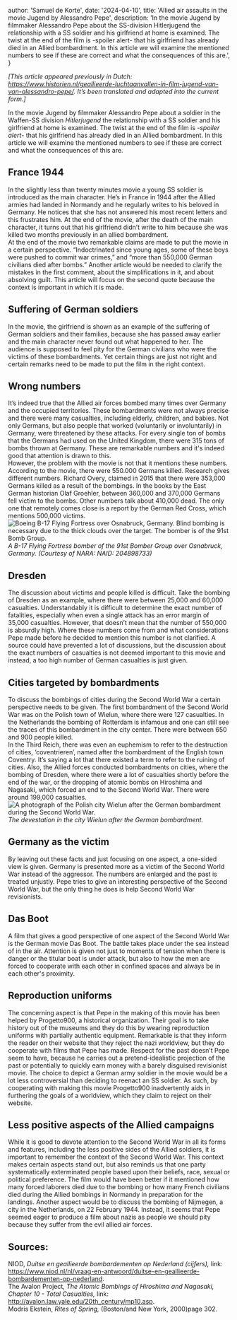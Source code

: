 


  author: 'Samuel de Korte',
  date: '2024-04-10',
  title: 'Allied air assaults in the movie Jugend by Alessandro Pepe',
  description:
    'In the movie Jugend by filmmaker Alessandro Pepe about the SS-division Hitlerjugend the relationship with a SS soldier and his girlfriend at home is examined. The twist at the end of the film is -spoiler alert- that his girlfriend has already died in an Allied bombardment. In this article we will examine the mentioned numbers to see if these are correct and what the consequences of this are.',
}


*[This article appeared previously in Dutch: https://www.historien.nl/geallieerde-luchtaanvallen-in-film-jugend-van-van-alessandro-pepe/. It’s been translated and adapted into the current form.]*  

In the movie Jugend by filmmaker Alessandro Pepe about a soldier in the Waffen-SS division *Hitlerjugend* the relationship with a SS soldier and his girlfriend at home is examined. The twist at the end of the film is -*spoiler alert*- that his girlfriend has already died in an Allied bombardment. In this article we will examine the mentioned numbers to see if these are correct and what the consequences of this are.  
## France 1944
In the slightly less than twenty minutes movie a young SS soldier is introduced as the main character. He’s in France in 1944 after the Allied armies had landed in Normandy and he regularly writes to his beloved in Germany. He notices that she has not answered his most recent letters and this frustrates him. At the end of the movie, after the death of the main character, it turns out that his girlfriend didn’t write to him because she was killed two months previously in an allied bombardment.  
At the end of the movie two remarkable claims are made to put the movie in a certain perspective.  “Indoctrinated since young ages, some of these boys were pushed to commit war crimes,” and “more than 550,000 German civilians died after bombs.” Another article would be needed to clarify the mistakes in the first comment, about the simplifications in it, and about absolving guilt. This article will focus on the second quote because the context is important in which it is made.  
## Suffering of German soldiers
In the movie, the girlfriend is shown as an example of the suffering of German soldiers and their families, because she has passed away earlier and the main character never found out what happened to her. The audience is supposed to feel pity for the German civilians who were the victims of these bombardments. Yet certain things are just not right and certain remarks need to be made to put the film in the right context.  
## Wrong numbers
It’s indeed true that the Allied air forces bombed many times over Germany and the occupied territories. These bombardments were not always precise and there were many casualties, including elderly, children, and babies. Not only Germans, but also people that worked (voluntarily or involuntarily) in Germany, were threatened by these attacks. For every single ton of bombs that the Germans had used on the United Kingdom, there were 315 tons of bombs thrown at Germany. These are remarkable numbers and it's indeed good that attention is drawn to this.  
However, the problem with the movie is not that it mentions these numbers. According to the movie, there were 550.000 Germans killed. Research gives different numbers. Richard Overy, claimed in 2015 that there were 353,000 Germans killed as a result of the bombings. In the books by the East German historian Olaf Groehler, between 360,000 and 370,000 Germans fell victim to the bombs. Other numbers talk about 410,000 dead. The only one that remotely comes close is a report by the German Red Cross, which mentions 500,000 victims.   
<Image
                src={bomber}
                alt="Boeing B-17 Flying Fortress over Osnabruck, Germany. Blind bombing is necessary due to the thick clouds over the target. The bomber is of the 91st Bomb Group."
                sizes="(min-width: 720px) 32rem, 20rem"
                className="aspect-square rotate-0 rounded-2xl bg-stone-100 object-cover dark:bg-stone-800"
              />
*A B-17 Flying Fortress bomber of the 91st Bomber Group over Osnabruck, Germany. (Courtesy of NARA: NAID: 204898733)*

## Dresden 
The discussion about victims and people killed is difficult. Take the bombing of Dresden as an example, where there were between 25,000 and 60,000 casualties. Understandably it is difficult to determine the exact number of fatalities, especially when even a single attack has an error margin of 35,000 casualties. However, that doesn’t mean that the number of 550,000 is absurdly high. Where these numbers come from and what considerations Pepe made before he decided to mention this number is not clarified. A source could have prevented a lot of discussions, but the discussion about the exact numbers of casualties is not deemed important to this movie and instead, a too high number of German casualties is just given.  
## Cities targeted by bombardments
To discuss the bombings of cities during the Second World War a certain perspective needs to be given. The first bombardment of the Second World War was on the Polish town of Wielun, where there were 127 casualties. In the Netherlands the bombing of Rotterdam is infamous and one can still see the traces of this bombardment in the city center. There were between 650 and 900 people killed.  
In the Third Reich, there was even an euphemism to refer to the destruction of cities, ‘coventrieren’, named after the bombardment of the English town Coventry. It’s saying a lot that there existed a term to refer to the ruining of cities. Also, the Allied forces conducted bombardments on cities, where the bombing of Dresden, where there were a lot of casualties shortly before the end of the war, or the dropping of atomic bombs on Hiroshima and Nagasaki, which forced an end to the Second World War. There were around 199,000 casualties.  
<Image
                src={bombingwielun}
                alt="A photograph of the Polish city Wielun after the German bombardment during the Second World War."
                sizes="(min-width: 720px) 32rem, 20rem"
                className="aspect-square rotate-0 rounded-2xl bg-stone-100 object-cover dark:bg-stone-800"
              />
*The devestation in the city Wielun after the German bombardment.*

## Germany as the victim
By leaving out these facts and just focusing on one aspect, a one-sided view is given. Germany is presented more as a victim of the Second World War instead of the aggressor. The numbers are enlarged and the past is treated unjustly. Pepe tries to give an interesting perspective of the Second World War, but the only thing he does is help Second World War revisionists.  
## Das Boot
A film that gives a good perspective of one aspect of the Second World War is the German movie Das Boot. The battle takes place under the sea instead of in the air. Attention is given not just to moments of tension when there is danger or the titular boat is under attack, but also to how the men are forced to cooperate with each other in confined spaces and always be in each other's proximity.
## Reproduction uniforms
The concerning aspect is that Pepe in the making of this movie has been helped by Progetto900, a historical organization. Their goal is to take history out of the museums and they do this by wearing reproduction uniforms with partially authentic equipment. Remarkable is that they inform the reader on their website that they reject the nazi worldview, but they do cooperate with films that Pepe has made. Respect for the past doesn’t Pepe seem to have, because he carries out a pretend-idealistic projection of the past or potentially to quickly earn money with a barely disguised revisionist movie. The choice to depict a German army soldier in the movie would be a lot less controversial than deciding to reenact an SS soldier. As such, by cooperating with making this movie Progetto900 inadvertently aids in furthering the goals of a worldview, which they claim to reject on their website.  
## Less positive aspects of the Allied campaigns
While it is good to devote attention to the Second World War in all its forms and features, including the less positive sides of the Allied soldiers, it is important to remember the context of the Second World War. This context makes certain aspects stand out, but also reminds us that one party systematically exterminated people based upon their beliefs, race, sexual or political preference.
The film would have been better if it mentioned how many forced laborers died due to the bombing or how many French civilians died during the Allied bombings in Normandy in preparation for the landings. Another aspect would be to discuss the bombing of Nijmegen, a city in the Netherlands, on 22 February 1944. Instead, it seems that Pepe seemed eager to produce a film about nazis as people we should pity because they suffer from the evil allied air forces.  

## Sources:
NIOD, *Duitse en geallieerde bombardementen op Nederland (cijfers),* link: https://www.niod.nl/nl/vraag-en-antwoord/duitse-en-geallieerde-bombardementen-op-nederland.  
The Avalon Project, *The Atomic Bombings of Hiroshima and Nagasaki, Chapter 10 - Total Casualties,* link: http://avalon.law.yale.edu/20th_century/mp10.asp.  
Modris Ekstein, *Rites of Spring,* (Boston/and New York, 2000)page 302.  
